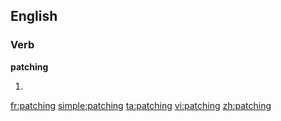 ==English==

===Verb===
'''patching'''

# {{present participle of|[[patch]]}}

[[fr:patching]]
[[simple:patching]]
[[ta:patching]]
[[vi:patching]]
[[zh:patching]]